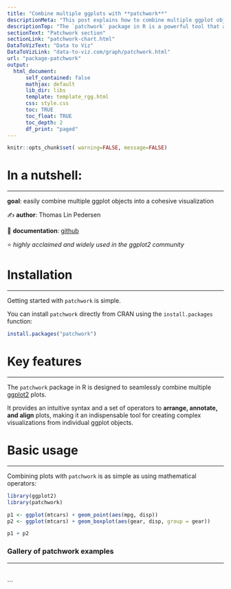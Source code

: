 ```yaml
---
title: "Combine multiple ggplots with **patchwork**"
descriptionMeta: "This post explains how to combine multiple ggplot objects into a single plot using the patchwork package. It provides several reproducible examples with explanations and R code."
descriptionTop: "The `patchwork` package in R is a powerful tool that allows for the easy combination of multiple [ggplot2](https://r-graph-gallery.com/ggplot2-package.html) plots into a single, cohesive visualization."
sectionText: "Patchwork section"
sectionLink: "patchwork-chart.html"
DataToVizText: "Data to Viz"
DataToVizLink: "data-to-viz.com/graph/patchwork.html"
url: "package-patchwork"
output:
  html_document:
      self_contained: false    
      mathjax: default
      lib_dir: libs
      template: template_rgg.html
      css: style.css
      toc: TRUE
      toc_float: TRUE
      toc_depth: 2
      df_print: "paged"
---
```


```r
knitr::opts_chunk$set( warning=FALSE, message=FALSE)
```

<div class="container">

# In a nutshell:
***

**goal**: easily combine multiple ggplot objects into a cohesive visualization

✍️ **author**: Thomas Lin Pedersen

📘 **documentation**: [github](https://patchwork.data-imaginist.com/)

⭐️ *highly acclaimed and widely used in the ggplot2 community*

# Installation
***
Getting started with `patchwork` is simple. 

You can install `patchwork` directly from CRAN using the `install.packages` function:

```r
install.packages("patchwork")
```

# Key features
***

The `patchwork` package in R is designed to seamlessly combine multiple [ggplot2](https://r-graph-gallery.com/ggplot2-package.html) plots. 

It provides an intuitive syntax and a set of operators to **arrange, annotate, and align** plots, making it an indispensable tool for creating complex visualizations from individual ggplot objects.

# Basic usage 
***

Combining plots with `patchwork` is as simple as using mathematical operators:

```r
library(ggplot2)
library(patchwork)

p1 <- ggplot(mtcars) + geom_point(aes(mpg, disp))
p2 <- ggplot(mtcars) + geom_boxplot(aes(gear, disp, group = gear))

p1 + p2
```

### Gallery of patchwork examples
***

<section class="bg" id="portfolio" style="padding-top: 10px"> 
<!-- Add relevant images and descriptions for patchwork examples here -->
</section>

<!-- Close container -->
</div>
```

